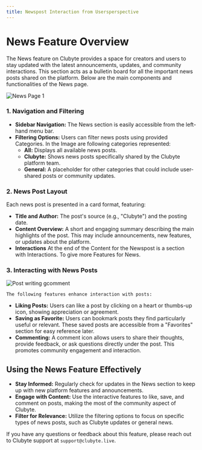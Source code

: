```yaml
---
title: Newspost Interaction from Usersperspective
---
```


# News Feature Overview

The News feature on Clubyte provides a space for creators and users to stay updated with the latest announcements, updates, and community interactions. This section acts as a bulletin board for all the important news posts shared on the platform. Below are the main components and functionalities of the News page.

![News Page 1](/News-Page-1.png)

### 1. Navigation and Filtering
   - **Sidebar Navigation:** The News section is easily accessible from the left-hand menu bar.
   - **Filtering Options:** Users can filter news posts using provided Categories. In the Image are following categories represented:
     - **All:** Displays all available news posts.
     - **Clubyte:** Shows news posts specifically shared by the Clubyte platform team.
     - **General:** A placeholder for other categories that could include user-shared posts or community updates.

### 2. News Post Layout
   Each news post is presented in a card format, featuring:
   - **Title and Author:** The post's source (e.g., "Clubyte") and the posting date.
   - **Content Overview:** A short and engaging summary describing the main highlights of the post. This may include announcements, new features, or updates about the platform.
   - **Interactions** At the end of the Content for the Newspost is a section with Interactions. To give more Features for News.

### 3. Interacting with News Posts

![Post writing gcomment](/Post-writing-comment.png)

    The following features enhance interaction with posts:
   - **Liking Posts:** Users can like a post by clicking on a heart or thumbs-up icon, showing appreciation or agreement.
   - **Saving as Favorite:** Users can bookmark posts they find particularly useful or relevant. These saved posts are accessible from a "Favorites" section for easy reference later.
   - **Commenting:** A comment icon allows users to share their thoughts, provide feedback, or ask questions directly under the post. This promotes community engagement and interaction.

## Using the News Feature Effectively
- **Stay Informed:** Regularly check for updates in the News section to keep up with new platform features and announcements.
- **Engage with Content:** Use the interactive features to like, save, and comment on posts, making the most of the community aspect of Clubyte.
- **Filter for Relevance:** Utilize the filtering options to focus on specific types of news posts, such as Clubyte updates or general news.

If you have any questions or feedback about this feature, please reach out to Clubyte support at `support@clubyte.live`.
